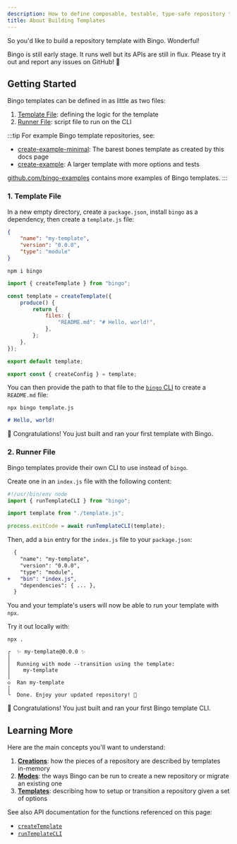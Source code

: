 ```yaml
---
description: How to define composable, testable, type-safe repository templates with create.
title: About Building Templates
---
```


So you'd like to build a repository template with Bingo.
Wonderful!

Bingo is still early stage.
It runs well but its APIs are still in flux.
Please try it out and report any issues on GitHub! 🙏

## Getting Started

Bingo templates can be defined in as little as two files:

1. [Template File](#1-template-file): defining the logic for the template
2. [Runner File](#2-runner-file): script file to run on the CLI

:::tip
For example Bingo template repositories, see:

- [create-example-minimal](https://github.com/bingo-examples/create-example-minimal): The barest bones template as created by this docs page
- [create-example](https://github.com/bingo-examples/create-example): A larger template with more options and tests

[github.com/bingo-examples](https://github.com/bingo-examples) contains more examples of Bingo templates.
:::

### 1. Template File

In a new empty directory, create a `package.json`, install `bingo` as a dependency, then create a `template.js` file:

```json title="package.json"
{
	"name": "my-template",
	"version": "0.0.0",
	"type": "module"
}
```

```shell
npm i bingo
```

```js title="template.js"
import { createTemplate } from "bingo";

const template = createTemplate({
	produce() {
		return {
			files: {
				"README.md": "# Hello, world!",
			},
		};
	},
});

export default template;

export const { createConfig } = template;
```

You can then provide the path to that file to the [`bingo` CLI](/build/cli) to create a `README.md` file:

```shell
npx bingo template.js
```

```md title="README.md"
# Hello, world!
```

🥳 Congratulations!
You just built and ran your first template with Bingo.

### 2. Runner File

Bingo templates provide their own CLI to use instead of `bingo`.

Create one in an `index.js` file with the following content:

```js title="index.js"
#!/usr/bin/env node
import { runTemplateCLI } from "bingo";

import template from "./template.js";

process.exitCode = await runTemplateCLI(template);
```

Then, add a `bin` entry for the `index.js` file to your `package.json`:

```diff lang="json" title="package.json"
  {
  	"name": "my-template",
  	"version": "0.0.0",
  	"type": "module",
+ 	"bin": "index.js",
  	"dependencies": { ... },
  }
```

You and your template's users will now be able to run your template with `npx`.

Try it out locally with:

```shell
npx .
```

```plaintext
┌  ✨ my-template@0.0.0 ✨
│
│  Running with mode --transition using the template:
│    my-template
│
◇  Ran my-template
│
└  Done. Enjoy your updated repository! 💝
```

🥳 Congratulations!
You just built and ran your first Bingo template CLI.

## Learning More

Here are the main concepts you'll want to understand:

1. **[Creations](/build/concepts/creations)**: how the pieces of a repository are described by templates in-memory
2. **[Modes](/build/concepts/modes)**: the ways Bingo can be run to create a new repository or migrate an existing one
3. **[Templates](/build/concepts/templates)**: describing how to setup or transition a repository given a set of options

See also API documentation for the functions referenced on this page:

- [`createTemplate`](/build/apis/create-template)
- [`runTemplateCLI`](/build/apis/run-template-cli)
